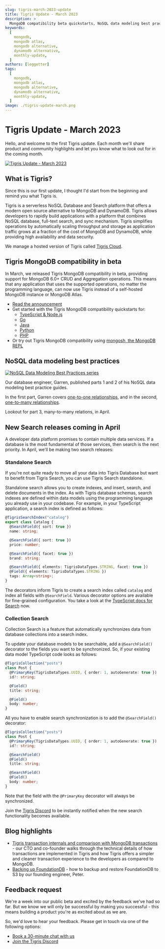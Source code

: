 ```yaml
---
slug: tigris-march-2023-update
title: Tigris Update - March 2023
description: >
  MongoDB compatibility beta quickstarts, NoSQL data modeling best practices, and new Search releases
keywords:
  [
    mongodb,
    mongodb atlas,
    mongodb alternative,
    dynamodb alternative,
    monthly-update,
  ]
authors: [leggetter]
tags:
  [
    mongodb,
    mongodb atlas,
    mongodb alternative,
    dynamodb alternative,
    monthly-update,
  ]
image: ./tigris-update-march.png
---
```



# Tigris Update - March 2023

Hello, and welcome to the first Tigris update. Each month we'll share product and community highlights and let you know what to look out for in the coming month.

[![Tigris Update - March 2023](./tigris-update-march.png)](./tigris-march-2023-update/)

<!-- truncate -->

## What is Tigris?

Since this is our first update, I thought I'd start from the beginning and remind you what Tigris is.

Tigris is a serverless NoSQL Database and Search platform that offers a modern open source alternative to MongoDB and DynamoDB. Tigris allows developers to rapidly build applications with a platform that combines NoSQL database, full-text search, and sync mechanism. Tigris simplifies operations by automatically scaling throughput and storage as application traffic grows at a fraction of the cost of MongoDB and DynamoDB, while providing high availability and data security.

We manage a hosted version of Tigris called <a href={tigrisConfig.signupUrl}>Tigris Cloud</a>.

## Tigris MongoDB compatibility in beta

In March, we released Tigris MongoDB compatibility in beta, providing support for MongoDB 6.0+ CRUD and Aggregation operations. This means that any application that uses the supported operations, no matter the programming language, can now use Tigris instead of a self-hosted MongoDB instance or MongoDB Atlas.

- [Read the announcement](https://www.tigrisdata.com/blog/mongodb-compatibility-beta/)
- Get started with the Tigris MongoDB compatibility quickstarts for:
  - [TypeScript & Node.js](https://www.tigrisdata.com/docs/quickstarts/mongodb-compatibility/typescript/)
  - [Go](https://www.tigrisdata.com/docs/quickstarts/mongodb-compatibility/go/)
  - [Java](https://www.tigrisdata.com/docs/quickstarts/mongodb-compatibility/java/)
  - [Python](https://www.tigrisdata.com/docs/quickstarts/mongodb-compatibility/python/)
  - [PHP](https://www.tigrisdata.com/docs/quickstarts/mongodb-compatibility/php/)
- Or try out Tigris MongoDB compatibility using [mongosh, the MongoDB REPL](https://www.tigrisdata.com/docs/sdkstools/mongodb-compatibility/mongosh/)

## NoSQL data modeling best practices

[![NoSQL Data Modeling Best Practices series](./nosql-data-modeling-best-practices.png)](/blog/tags/data-modeling/)

Our database engineer, Garren, published parts 1 and 2 of his NoSQL data modeling best practice guides.

In the first part, Garren covers [one-to-one relationships](https://www.tigrisdata.com/blog/modelling-one-to-one-relations/), and in the second, [one-to-many relationships](https://www.tigrisdata.com/blog/modeling-one-to-many-relations/).

Lookout for part 3, many-to-many relations, in April.

## New Search releases coming in April

A developer data platform promises to contain multiple data services. If a database is the most fundamental of those services, then search is the next priority. In April, we'll be making two search releases:

### Standalone Search

If you're not quite ready to move all your data into Tigris Database but want to benefit from Tigris Search, you can use Tigris Search standalone.

Standalone search allows you to create indexes, and insert, search, and delete documents in the index. As with Tigris database schemas, search indexes are defined within data models using the programming language you already use in your codebase. For example, in your TypeScript application, a search index is defined as follows:

```ts
@TigrisSearchIndex("catalog")
export class Catalog {
  @SearchField({ sort: true })
  name: string;

  @SearchField({ sort: true })
  price: number;

  @SearchField({ facet: true })
  brand: string;

  @SearchField({ elements: TigrisDataTypes.STRING, facet: true })
  @Field({ elements: TigrisDataTypes.STRING })
  tags: Array<string>;
}
```

The decorators inform Tigris to create a search index called `catalog` and index all fields with `@SearchField`. Various decorator options are available for fine-grained configuration. You take a look at the [TypeScript docs for Search](https://www.tigrisdata.com/docs/sdkstools/typescript/search/) now.

### Collection Search

Collection Search is a feature that automatically synchronizes data from database collections into a search index.

To update your database models to be searchable, add a `@SearchField()` decorator to the fields you want to be synchronized. So, if your existing data model TypeScript code looks as follows:

```ts
@TigrisCollection("posts")
class Post {
  @PrimaryKey(TigrisDataTypes.UUID, { order: 1, autoGenerate: true })
  id?: string;

  @Field()
  title: string;

  @Field()
  body: number;
}
```

All you have to enable search synchronization is to add the `@SearchField()` decorator:

```ts
@TigrisCollection("posts")
class Post {
  @PrimaryKey(TigrisDataTypes.UUID, { order: 1, autoGenerate: true })
  id?: string;

  @SearchField()
  @Field()
  title: string;

  @SearchField()
  @Field()
  body: number;
}
```

Note that the field with the `@PrimaryKey` decorator will always be synchronized.

Join the [Tigris Discord](https://www.tigrisdata.com/discord/) to be instantly notified when the new search functionality becomes available.

## Blog highlights

- [Tigris transaction internals and comparison with MongoDB transactions](https://www.tigrisdata.com/blog/transaction-internals-tigris/) - our CTO and co-founder walks through the technical details of how transactions are implemented in Tigris and how Tigris offers a simpler and cleaner transaction experience to the developers as compared to MongoDB.
- [Backing up FoundationDB](https://www.tigrisdata.com/blog/backing-up-foundationdb/) - how to backup and restore FoundationDB to S3 by our founding engineer, Peter.

## Feedback request

We're a week into our public beta and excited by the feedback we've had so far. But we know we will only be successful by making you successful - this means building a product you're as excited about as we are.

So, we'd love to hear your feedback. Please get in touch via one of the following options:

- [Book a 30-minute chat with us](https://calendly.com/tigrisdata/feedback)
- [Join the Tigris Discord](https://www.tigrisdata.com/discord/)
